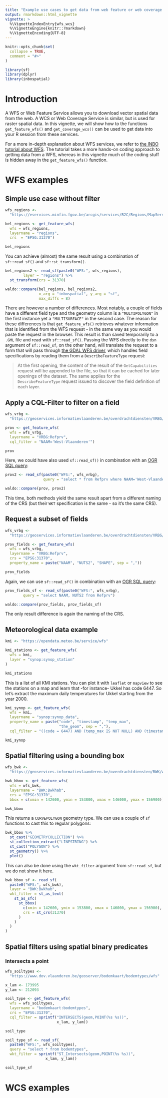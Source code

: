 ```yaml
---
title: "Example use cases to get data from web feature or web coverage services."
output: rmarkdown::html_vignette
vignette: >
  %\VignetteIndexEntry{wfs_wcs}
  %\VignetteEngine{knitr::rmarkdown}
  %\VignetteEncoding{UTF-8}
---
```


```r
knitr::opts_chunk$set(
  collapse = TRUE,
  comment = "#>"
)
```

```r
library(sf)
library(dplyr)
library(inbospatial)
```

# Introduction

A WFS or Web Feature Service allows you to download vector spatial data from the web.
A WCS or Web Coverage Service is similar, but is used for raster spatial data.
In this vignette, we will show how to the functions `get_feature_wfs()` and `get_coverage_wcs()` can be used to get data into your R session from these services.

For a more in-depth explanation about WFS services, we refer to [the INBO tutorial about WFS](https://inbo.github.io/tutorials/tutorials/spatial_wfs_services/){target="_BLANK"}.
The tutorial takes a more hands-on coding approach to getting data from a WFS, whereas in this vignette much of the coding stuff is hidden away in the `get_feature_wfs()` function.

# WFS examples

## Simple use case without filter

```r
wfs_regions <-
  "https://eservices.minfin.fgov.be/arcgis/services/R2C/Regions/MapServer/WFSServer" # nolint

bel_regions <- get_feature_wfs(
  wfs = wfs_regions,
  layername = "regions",
  crs  = "EPSG:31370")

bel_regions
```

You can achieve (almost) the same result using a combination of `sf::read_sf()` and `sf::st_transform()`.

```r
bel_regions2 <- read_sf(paste0("WFS:", wfs_regions),
        layer = "regions") %>%
  st_transform(crs = 31370)

waldo::compare(bel_regions, bel_regions2,
               x_arg = "inbospatial", y_arg = "sf",
               max_diffs = 8)
```

There are however a number of differences.
Most notably, a couple of fields have a different field type and the geometry column is a `"MULTIPOLYGON"` in the first instance yet a `"MULTISURFACE"` in the second case.
The reason for these differences is that `get_feature_wfs()` retrieves whatever information that is identified from the WFS request - in the same way as you would paste the request in the browser.
This result is than saved temporarily to a `.GML` file and read with `sf::read_sf()`.
Passing the WFS directly to the `dsn` argument of `sf::read_sf`, on the other hand, will translate the request to a form that will pass through [the GDAL WFS driver](https://gdal.org/drivers/vector/wfs.html), which handles field specifications by reading them from a `DescribeFeatureType` request:

> At the first opening, the content of the result of the `GetCapabilities` request will be appended to the file, so that it can be cached for later openings of the dataset. The same applies for the `DescribeFeatureType` request issued to discover the field definition of each layer.

## Apply a CQL-Filter to filter on a field

```r
wfs_vrbg <-
  "https://geoservices.informatievlaanderen.be/overdrachtdiensten/VRBG/wfs"

prov <- get_feature_wfs(
  wfs = wfs_vrbg,
  layername = "VRBG:Refprv",
  cql_filter = "NAAM='West-Vlaanderen'")

prov
```

Here, we could have also used `sf::read_sf()` in combination with an [OGR SQL query](https://gdal.org/user/ogr_sql_dialect.html):

```r
prov2 <- read_sf(paste0("WFS:", wfs_vrbg),
                 query = "select * from Refprv where NAAM='West-Vlaanderen'")

waldo::compare(prov, prov2)
```

This time, both methods yield the same result apart from a different naming of the CRS (but their `WKT` specification is the same - so it's the same CRS).

## Request a subset of fields

```r
wfs_vrbg <-
  "https://geoservices.informatievlaanderen.be/overdrachtdiensten/VRBG/wfs"

prov_fields <- get_feature_wfs(
  wfs = wfs_vrbg,
  layername = "VRBG:Refprv",
  crs = "EPSG:31370",
  property_name = paste("NAAM", "NUTS2", "SHAPE", sep = ","))

prov_fields
```

Again, we can use `sf::read_sf()` in combination with an [OGR SQL query](https://gdal.org/user/ogr_sql_dialect.html):

```r
prov_fields_sf <- read_sf(paste0("WFS:", wfs_vrbg),
        query = "select NAAM, NUTS2 from Refprv")

waldo::compare(prov_fields, prov_fields_sf)
```

The only result difference is again the naming of the CRS.

## Meteorological data example

```r
kmi <- "https://opendata.meteo.be/service/wfs"

kmi_stations <- get_feature_wfs(
  wfs = kmi,
  layer = "synop:synop_station"
)

kmi_stations
```

This is a list of all KMI stations.
You can plot it with `leaflet` or `mapview` to see the stations on a map and learn that -for instance- Ukkel has code 6447.
So let's extract the maximum daily temperatures for Ukkel starting from the year 2000.

```r
kmi_synop <- get_feature_wfs(
  wfs = kmi,
  layername = "synop:synop_data",
  property_name = paste("code", "timestamp", "temp_max",
                        "the_geom", sep = ","),
  cql_filter = "((code = 6447) AND (temp_max IS NOT NULL) AND (timestamp >= '2000-01-01 00:00:00.000'))")

kmi_synop
```


## Spatial filtering using a bounding box

```r
wfs_bwk <-
  "https://geoservices.informatievlaanderen.be/overdrachtdiensten/BWK/wfs"

bwk_bbox <- get_feature_wfs(
  wfs = wfs_bwk,
  layername = "BWK:Bwkhab",
  crs = "EPSG:31370",
  bbox = c(xmin = 142600, ymin = 153800, xmax = 146000, ymax = 156900))

bwk_bbox
```

This returns a `CURVEPOLYGON` geometry type.
We can use a couple of `sf` functions to cast this to regular polygons:

```r
bwk_bbox %>%
  st_cast("GEOMETRYCOLLECTION") %>%
  st_collection_extract("LINESTRING") %>%
  st_cast("POLYGON") %>%
  st_geometry() %>%
  plot()
```

This can also be done using the `wkt_filter` argument from `sf::read_sf`, but we do not show it here.

```r
bwk_bbox_sf <- read_sf(
  paste0("WFS:", wfs_bwk),
  layer = "BWK:Bwkhab",
  wkt_filter = st_as_text(
    st_as_sfc(
      st_bbox(
        c(xmin = 142600, ymin = 153800, xmax = 146000, ymax = 156900),
        crs = st_crs(31370)
      )
    )
  )
)
```


## Spatial filters using spatial binary predicates

### Intersects a point

```r
wfs_soiltypes <-
  "https://www.dov.vlaanderen.be/geoserver/bodemkaart/bodemtypes/wfs"

x_lam <- 173995
y_lam <- 212093

soil_type <- get_feature_wfs(
  wfs = wfs_soiltypes,
  layername = "bodemkaart:bodemtypes",
  crs = "EPSG:31370",
  cql_filter = sprintf("INTERSECTS(geom,POINT(%s %s))",
                       x_lam, y_lam))

soil_type
```

```r
soil_type_sf <- read_sf(
  paste0("WFS:", wfs_soiltypes),
  query = "select * from bodemtypes",
  wkt_filter = sprintf("ST_Intersects(geom,POINT(%s %s))",
                  x_lam, y_lam))

soil_type_sf
```



# WCS examples
